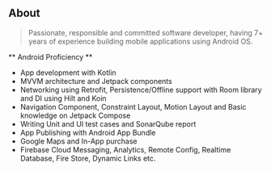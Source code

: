 ## About

> Passionate, responsible and committed software developer, having 7+ years of experience
building mobile applications using Android OS.

** Android Proficiency **

- App development with Kotlin
- MVVM architecture and Jetpack components
- Networking using Retrofit, Persistence/Offline support with Room library and DI using Hilt and Koin
- Navigation Component, Constraint Layout, Motion Layout and Basic knowledge on Jetpack Compose
- Writing Unit and UI test cases and SonarQube report
- App Publishing with Android App Bundle
- Google Maps and In-App purchase
- Firebase Cloud Messaging, Analytics, Remote Config, Realtime Database, Fire Store, Dynamic Links etc.
